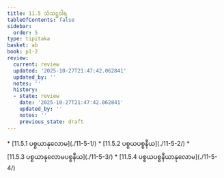```yaml
---
title: 11.5 သံသဋ္ဌဝါရ
tableOfContents: false
sidebar:
  order: 5
type: tipitaka
basket: ab
book: p1-2
review:
  current: review
  updated: '2025-10-27T21:47:42.062841'
  updated_by: ''
  notes: ''
  history:
  - state: review
    date: '2025-10-27T21:47:42.062841'
    updated_by: ''
    notes: ''
    previous_state: draft
---
```



<ReviewStatus review={frontmatter.review} showDetails={true} />

<HypothesisAnnotation frontmatter={frontmatter} />

<DynamicBreadcrumb />



<TableOfContents book="p1-2" section="11.5">
* [11.5.1 ပစ္စယာနုလောမ](./11-5-1/)
* [11.5.2 ပစ္စယပစ္စနီယ](./11-5-2/)
* [11.5.3 ပစ္စယာနုလောမပစ္စနီယ](./11-5-3/)
* [11.5.4 ပစ္စယပစ္စနီယာနုလောမ](./11-5-4/)
</TableOfContents>